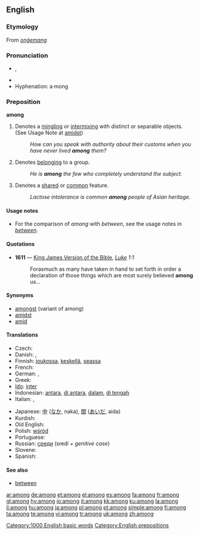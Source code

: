 ==English==

{{rank|seen|better|name|209|among|done|days|something}}

===Etymology===
From {{OE.}} ''[[onġemang]]''

===Pronunciation===
* {{IPA|/əˈmʌŋ/}}, {{SAMPA|/@"mVN/}}
* {{audio|en-us-among.ogg|Audio (US)}}
* Hyphenation: a·mong

===Preposition===
'''among'''

# Denotes a [[mingling]] or [[intermixing]] with distinct or separable objects. (See Usage Note at [[amidst]])
#: ''How can you speak with authority about their customs when you have never lived '''among''' them?''
# Denotes [[belong]]ing to a group.
#: ''He is '''among''' the few who completely understand the subject.''
# Denotes a [[share]]d or [[common]] feature.
#: ''Lactose intolerance is common '''among''' people of Asian heritage.''

====Usage notes====
* For the comparison of ''among'' with ''between'', see the usage notes in ''[[between]]''.

====Quotations====
* '''1611''' — [[w:King James Version of the Bible|King James Version of the Bible]], ''[[s:Bible (King James)/Luke|Luke]] 1:1''
*: Forasmuch as many have taken in hand to set forth in order a declaration of those things which are most surely believed '''among''' us...

====Synonyms====
* [[amongst]]  (variant of among)
* [[amidst]]
* [[amid]]

====Translations====
{{trans-top|mingling or intermixing}}
* Czech: {{t+|cs|mezi}}
* Danish: {{t-|da|mellem}}, {{t-|da|blandt}}
* Finnish: [[joukossa]], [[keskellä]], [[seassa]]
* French: {{t+|fr|parmi}}
* German: {{t+|de|unter}}, {{t+|de|zwischen}}
* Greek: {{t+|el|ανάμεσα||tr=anámesa|sc=Grek}}
* [[Ido]]: [[inter]]
* Indonesian: [[antara]], [[di antara]], [[dalam]], [[di tengah]]
* Italian: {{t+|it|tra}}, {{t+|it|sotto}}
{{trans-mid}}
* Japanese: [[中]] ([[なか]], naka), [[間]] ([[あいだ]], aida)
* Kurdish: {{KUchar|[[نێوان]]}}
* Old English: {{t-|ang|gemang|alt=ġemang|xs=Old English}}
* Polish: [[wśród]]
* Portuguese: {{t+|pt|entre}}
* Russian: [[среди]] (sredí + ''genitive case'')
* Slovene: {{t+|sl|med}}
* Spanish: {{t+|es|entre}}
{{trans-bottom}}

====See also====
* [[between]]

[[Category:1000 English basic words]]
[[Category:English prepositions]]

[[ar:among]]
[[de:among]]
[[et:among]]
[[el:among]]
[[es:among]]
[[fa:among]]
[[fr:among]]
[[gl:among]]
[[hy:among]]
[[io:among]]
[[it:among]]
[[kk:among]]
[[ku:among]]
[[la:among]]
[[li:among]]
[[hu:among]]
[[ja:among]]
[[pl:among]]
[[pt:among]]
[[simple:among]]
[[fi:among]]
[[ta:among]]
[[te:among]]
[[vi:among]]
[[tr:among]]
[[uk:among]]
[[zh:among]]